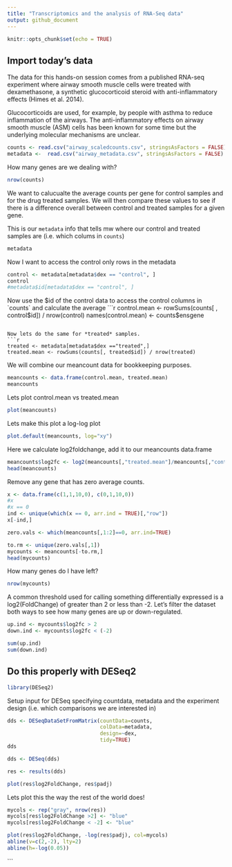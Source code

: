 ```yaml
---
title: "Transcriptomics and the analysis of RNA-Seq data"
output: github_document
---
```


```r
knitr::opts_chunk$set(echo = TRUE)
```

## Import today's data

The data for this hands-on session comes from a published RNA-seq experiment where airway smooth muscle cells were treated with dexamethasone, a synthetic glucocorticoid steroid with anti-inflammatory effects (Himes et al. 2014).

Glucocorticoids are used, for example, by people with asthma to reduce inflammation of the airways. The anti-inflammatory effects on airway smooth muscle (ASM) cells has been known for some time but the underlying molecular mechanisms are unclear.

```r
counts <- read.csv("airway_scaledcounts.csv", stringsAsFactors = FALSE)
metadata <-  read.csv("airway_metadata.csv", stringsAsFactors = FALSE)
```

How many genes are we dealing with?
```r
nrow(counts)
```

We want to calucualte the average counts per gene for control samples and for the drug treated samples. We will then compare these values to see if there is a difference overall between control and treated samples for a given gene. 

This is our `metadata` info that tells mw where our control and treated samples are (i.e. which colums in `counts`)
```r
metadata
```


Now I want to access the control only rows in the metadata
```r
control <- metadata[metadata$dex == "control", ]
control
#metadata$id[metadata$dex == "control", ]
```


Now use the $id of the control data to access the control columns in `counts` and calculate the average
```r
control.mean <- rowSums(counts[ , control$id]) / nrow(control)
names(control.mean) <- counts$ensgene
```

Now lets do the same for *treated* samples. 
```r
treated <- metadata[metadata$dex =="treated",]
treated.mean <- rowSums(counts[, treated$id]) / nrow(treated)
```

We will combine our meancount data for bookkeeping purposes.
```r
meancounts <- data.frame(control.mean, treated.mean)
meancounts
```

Lets plot control.mean vs treated.mean
```r
plot(meancounts)
```

Lets make this plot a log-log plot
```r
plot.default(meancounts, log="xy")
```

Here we calculate log2foldchange, add it to our meancounts data.frame 
```r
meancounts$log2fc <- log2(meancounts[,"treated.mean"]/meancounts[,"control.mean"])
head(meancounts)
```

Remove any gene that has zero average counts.
```r
x <- data.frame(c(1,1,10,0), c(0,1,10,0))
#x
#x == 0
ind <- unique(which(x == 0, arr.ind = TRUE)[,"row"])
x[-ind,]
```


```r
zero.vals <- which(meancounts[,1:2]==0, arr.ind=TRUE)

to.rm <- unique(zero.vals[,1])
mycounts <- meancounts[-to.rm,]
head(mycounts)
```

How many genes do I have left?
```r
nrow(mycounts)
```

A common threshold used for calling something differentially expressed is a log2(FoldChange) of greater than 2 or less than -2. Let’s filter the dataset both ways to see how many genes are up or down-regulated.

```r
up.ind <- mycounts$log2fc > 2
down.ind <- mycounts$log2fc < (-2)
```

```r
sum(up.ind)
sum(down.ind)
```

## Do this properly with DESeq2

```r
library(DESeq2)
```

Setup input for DESeq specifying countdata, metadata and the experiment design (i.e. which comparisons we are interested in)
```r
dds <- DESeqDataSetFromMatrix(countData=counts, 
                              colData=metadata, 
                              design=~dex, 
                              tidy=TRUE)
dds
```

```r
dds <- DESeq(dds)
```

```r
res <- results(dds)
```

```r
plot(res$log2FoldChange, res$padj)
```

Lets plot this the way the rest of the world does!
```r
mycols <- rep("gray", nrow(res))
mycols[res$log2FoldChange >2] <- "blue"
mycols[res$log2FoldChange < -2] <- "blue"

plot(res$log2FoldChange, -log(res$padj), col=mycols)
abline(v=c(2,-2), lty=2)
abline(h=-log(0.05))
```
```



